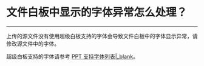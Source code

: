 # 文件白板中显示的字体异常怎么处理？
---

上传的源文件没有使用超级白板支持的字体会导致文件白板中的字体显示异常，请修改源文件中的字体。

超级白板支持的字体请参考 [PPT 支持字体列表\|_blank](/article/11295)。